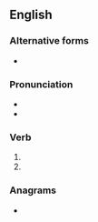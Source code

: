 ==English==

===Alternative forms===
* {{l|en|burnt}}

===Pronunciation===
* {{IPA|en|/ˈbɜː(ɹ)nd/}}
* {{audio|en|En-us-burned.ogg|Audio (US)}}

===Verb===
{{head|en|verb form}}

# {{en-simple past of|burn}}
# {{inflection of|en|burn||past|part}}

===Anagrams===
* {{anagrams|en|a=bdenru|Burden|bunder|burden|unbred}}